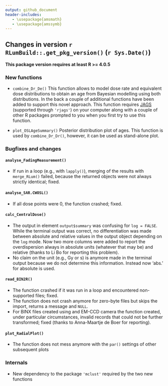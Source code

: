 ```yaml
---
output: github_document
header-includes:
   - \usepackage{amsmath}
   - \usepackage{amssymb}
---
```

<!-- NEWS.md was auto-generated by NEWS.Rmd. Please DO NOT edit by hand!-->

## Changes in version `r RLumBuild::.get_pkg_version()` (`r Sys.Date()`)

**This package version requires at least R >= 4.0.5**

### New functions
* `combine_Dr_De()` This function allows to model dose rate and equivalent dose distributions 
to obtain an age from Bayesian modelling using both distributions. In the back a couple of 
additional functions have been added to support this novel approach. This function requires [JAGS](https://mcmc-jags.sourceforge.io) (supported through `'rjags'`) on your computer along with a 
couple of other R packages prompted to you when you first try to use this function. 

* `plot_OSLAgeSummary()` Posterior distribution plot of ages. This function is used by `combine_Dr_Dr()`, however, it can be used as stand-alone plot.

### Bugfixes and changes

#### `analyse_FadingMeasurement()` 
* If run in a loop (e.g., with `lapply()`), merging of the results with `merge_RLum()` failed, 
because the returned objects were not always strictly identical; fixed. 

#### `analyse_SAR.CWOSL()` 
* If all dose points were 0, the function crashed; fixed.

#### `calc_CentralDose()` 
* The output in element `output$summary` was confusing for `log = FALSE`. While 
the terminal output was correct, no differentiation was made between absolute
and relative values in the output object depending on the `log` mode. 
Now two more columns were added to report the overdispersion always in absolute units
(whatever that may be) and relative (thanks to Li Bo for reporting this problem).
* No claim on the unit (e.g., Gy or s) is anymore made in the terminal output because
we do not determine this information. Instead now 'abs.' for absolute is used.

#### `read_BIN2R()`
* The function crashed if it was run in a loop and encountered non-supported files; fixed.
* The function does not crash anymore for zero-byte files but skips the import, returns a message and `NULL`.
* For BINX files created using and EM-CCD camera the function created, under particular circumstances, invalid records that could not be further transformed; fixed (thanks to  Anna-Maartje de Boer for reporting).

#### `plot_RadialPlot()`
* The function does not mess anymore with the `par()` settings of other subsequent plots


### Internals
* New dependency to the package `'mclust'` required by the two new functions
